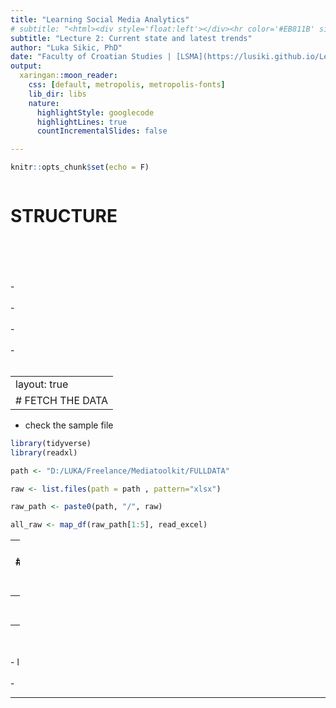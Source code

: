 ```yaml
---
title: "Learning Social Media Analytics"
# subtitle: "<html><div style='float:left'></div><hr color='#EB811B' size=1px width=796px></html>"
subtitle: "Lecture 2: Current state and latest trends"
author: "Luka Sikic, PhD"
date: "Faculty of Croatian Studies | [LSMA](https://lusiki.github.io/Learning-Social-Media-Analytics/)" #"`r format(Sys.time(), '%d %B %Y')`"
output:
  xaringan::moon_reader:
    css: [default, metropolis, metropolis-fonts] 
    lib_dir: libs
    nature:
      highlightStyle: googlecode
      highlightLines: true
      countIncrementalSlides: false

---
```




```r
knitr::opts_chunk$set(echo = F)
```


```r


```


# STRUCTURE
<br>
<br>
<br>
<br>
- 
<br>
<br>
- 
<br>
<br>
- 
<br>
<br>
- 
<br>
<br>

---
layout: true
# FETCH THE DATA
---

- check the sample file

```r
library(tidyverse)
library(readxl)

path <- "D:/LUKA/Freelance/Mediatoolkit/FULLDATA"

raw <- list.files(path = path , pattern="xlsx")

raw_path <- paste0(path, "/", raw)

all_raw <- map_df(raw_path[1:5], read_excel)
```




---
<br>
#### 
<br>
<br>
<br>
-
<br>
<br>
- 
<br>
<br>
- l
<br>
<br>
-

---
